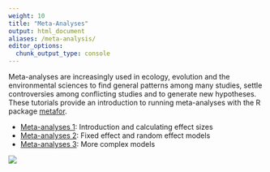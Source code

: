 ```yaml
---
weight: 10
title: "Meta-Analyses"
output: html_document
aliases: /meta-analysis/
editor_options: 
  chunk_output_type: console
---
```


Meta-analyses are increasingly used in ecology, evolution and the environmental sciences to find general patterns among many studies, settle controversies among conflicting studies and to generate new hypotheses. These tutorials provide an introduction to running meta-analyses with the R package [metafor](http://www.metafor-project.org/doku.php).

* [Meta-analyses 1](meta-analysis-1): Introduction and calculating effect sizes  
* [Meta-analyses 2](meta-analysis-2): Fixed effect and random effect models  
* [Meta-analyses 3](meta-analysis-3): More complex models 

![](images/4666102_orig.jpg)
